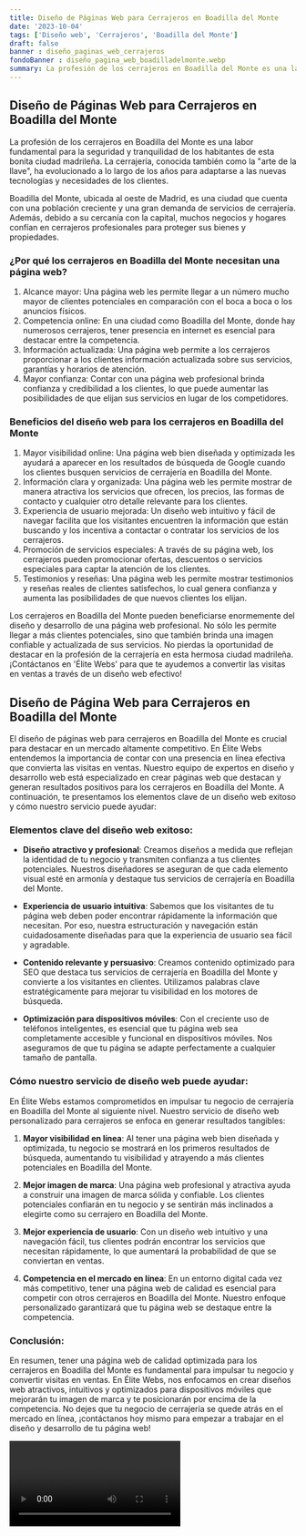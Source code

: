 ```yaml
---
title: Diseño de Páginas Web para Cerrajeros en Boadilla del Monte
date: '2023-10-04'
tags: ['Diseño web', 'Cerrajeros', 'Boadilla del Monte']
draft: false
banner : diseño_paginas_web_cerrajeros
fondoBanner : diseño_pagina_web_boadilladelmonte.webp
summary: La profesión de los cerrajeros en Boadilla del Monte es una labor fundamental para la seguridad y tranquilidad de los habitantes de esta bonita ciudad madrileña. La cerrajería, conocida también como la arte de la llave, ha evolucionado a lo largo de los años para adaptarse a las nuevas tecnologías y necesidades de los clientes.
---
```


## Diseño de Páginas Web para Cerrajeros en Boadilla del Monte

La profesión de los cerrajeros en Boadilla del Monte es una labor fundamental para la seguridad y tranquilidad de los habitantes de esta bonita ciudad madrileña. La cerrajería, conocida también como la "arte de la llave", ha evolucionado a lo largo de los años para adaptarse a las nuevas tecnologías y necesidades de los clientes.

Boadilla del Monte, ubicada al oeste de Madrid, es una ciudad que cuenta con una población creciente y una gran demanda de servicios de cerrajería. Además, debido a su cercanía con la capital, muchos negocios y hogares confían en cerrajeros profesionales para proteger sus bienes y propiedades.

### ¿Por qué los cerrajeros en Boadilla del Monte necesitan una página web?

1. Alcance mayor: Una página web les permite llegar a un número mucho mayor de clientes potenciales en comparación con el boca a boca o los anuncios físicos.
2. Competencia online: En una ciudad como Boadilla del Monte, donde hay numerosos cerrajeros, tener presencia en internet es esencial para destacar entre la competencia.
3. Información actualizada: Una página web permite a los cerrajeros proporcionar a los clientes información actualizada sobre sus servicios, garantías y horarios de atención.
4. Mayor confianza: Contar con una página web profesional brinda confianza y credibilidad a los clientes, lo que puede aumentar las posibilidades de que elijan sus servicios en lugar de los competidores.

### Beneficios del diseño web para los cerrajeros en Boadilla del Monte

1. Mayor visibilidad online: Una página web bien diseñada y optimizada les ayudará a aparecer en los resultados de búsqueda de Google cuando los clientes busquen servicios de cerrajería en Boadilla del Monte.
2. Información clara y organizada: Una página web les permite mostrar de manera atractiva los servicios que ofrecen, los precios, las formas de contacto y cualquier otro detalle relevante para los clientes.
3. Experiencia de usuario mejorada: Un diseño web intuitivo y fácil de navegar facilita que los visitantes encuentren la información que están buscando y los incentiva a contactar o contratar los servicios de los cerrajeros.
4. Promoción de servicios especiales: A través de su página web, los cerrajeros pueden promocionar ofertas, descuentos o servicios especiales para captar la atención de los clientes.
5. Testimonios y reseñas: Una página web les permite mostrar testimonios y reseñas reales de clientes satisfechos, lo cual genera confianza y aumenta las posibilidades de que nuevos clientes los elijan.

Los cerrajeros en Boadilla del Monte pueden beneficiarse enormemente del diseño y desarrollo de una página web profesional. No sólo les permite llegar a más clientes potenciales, sino que también brinda una imagen confiable y actualizada de sus servicios. No pierdas la oportunidad de destacar en la profesión de la cerrajería en esta hermosa ciudad madrileña. ¡Contáctanos en 'Élite Webs' para que te ayudemos a convertir las visitas en ventas a través de un diseño web efectivo!

<GifSeo />

<Cta />

## Diseño de Página Web para Cerrajeros en Boadilla del Monte

El diseño de páginas web para cerrajeros en Boadilla del Monte es crucial para destacar en un mercado altamente competitivo. En Élite Webs entendemos la importancia de contar con una presencia en línea efectiva que convierta las visitas en ventas. Nuestro equipo de expertos en diseño y desarrollo web está especializado en crear páginas web que destacan y generan resultados positivos para los cerrajeros en Boadilla del Monte. A continuación, te presentamos los elementos clave de un diseño web exitoso y cómo nuestro servicio puede ayudar:

### Elementos clave del diseño web exitoso: 

- **Diseño atractivo y profesional**: Creamos diseños a medida que reflejan la identidad de tu negocio y transmiten confianza a tus clientes potenciales. Nuestros diseñadores se aseguran de que cada elemento visual esté en armonía y destaque tus servicios de cerrajería en Boadilla del Monte.

- **Experiencia de usuario intuitiva**: Sabemos que los visitantes de tu página web deben poder encontrar rápidamente la información que necesitan. Por eso, nuestra estructuración y navegación están cuidadosamente diseñadas para que la experiencia de usuario sea fácil y agradable.

- **Contenido relevante y persuasivo**: Creamos contenido optimizado para SEO que destaca tus servicios de cerrajería en Boadilla del Monte y convierte a los visitantes en clientes. Utilizamos palabras clave estratégicamente para mejorar tu visibilidad en los motores de búsqueda.

- **Optimización para dispositivos móviles**: Con el creciente uso de teléfonos inteligentes, es esencial que tu página web sea completamente accesible y funcional en dispositivos móviles. Nos aseguramos de que tu página se adapte perfectamente a cualquier tamaño de pantalla.

### Cómo nuestro servicio de diseño web puede ayudar: 

En Élite Webs estamos comprometidos en impulsar tu negocio de cerrajería en Boadilla del Monte al siguiente nivel. Nuestro servicio de diseño web personalizado para cerrajeros se enfoca en generar resultados tangibles:

1. **Mayor visibilidad en línea**: Al tener una página web bien diseñada y optimizada, tu negocio se mostrará en los primeros resultados de búsqueda, aumentando tu visibilidad y atrayendo a más clientes potenciales en Boadilla del Monte.

2. **Mejor imagen de marca**: Una página web profesional y atractiva ayuda a construir una imagen de marca sólida y confiable. Los clientes potenciales confiarán en tu negocio y se sentirán más inclinados a elegirte como su cerrajero en Boadilla del Monte.

3. **Mejor experiencia de usuario**: Con un diseño web intuitivo y una navegación fácil, tus clientes podrán encontrar los servicios que necesitan rápidamente, lo que aumentará la probabilidad de que se conviertan en ventas.

4. **Competencia en el mercado en línea**: En un entorno digital cada vez más competitivo, tener una página web de calidad es esencial para competir con otros cerrajeros en Boadilla del Monte. Nuestro enfoque personalizado garantizará que tu página web se destaque entre la competencia.

### Conclusión:

En resumen, tener una página web de calidad optimizada para los cerrajeros en Boadilla del Monte es fundamental para impulsar tu negocio y convertir visitas en ventas. En Élite Webs, nos enfocamos en crear diseños web atractivos, intuitivos y optimizados para dispositivos móviles que mejorarán tu imagen de marca y te posicionarán por encima de la competencia. No dejes que tu negocio de cerrajería se quede atrás en el mercado en línea, ¡contáctanos hoy mismo para empezar a trabajar en el diseño y desarrollo de tu página web!

<Video />

<CtaBot job='Cerrajeros' city='Boadilla del Monte'/>

<Gmaps query='Boadilla del Monte+españa+maps' />